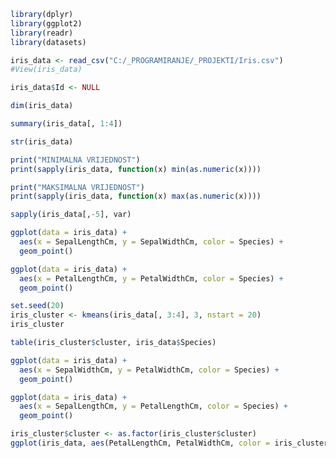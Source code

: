 
```{r}

library(dplyr)
library(ggplot2)
library(readr)
library(datasets)

iris_data <- read_csv("C:/_PROGRAMIRANJE/_PROJEKTI/Iris.csv")
#View(iris_data)

iris_data$Id <- NULL

dim(iris_data)

summary(iris_data[, 1:4])

str(iris_data)

print("MINIMALNA VRIJEDNOST")
print(sapply(iris_data, function(x) min(as.numeric(x))))

print("MAKSIMALNA VRIJEDNOST")
print(sapply(iris_data, function(x) max(as.numeric(x))))

sapply(iris_data[,-5], var)

ggplot(data = iris_data) +
  aes(x = SepalLengthCm, y = SepalWidthCm, color = Species) +
  geom_point()

ggplot(data = iris_data) +
  aes(x = PetalLengthCm, y = PetalWidthCm, color = Species) +
  geom_point()

set.seed(20)
iris_cluster <- kmeans(iris_data[, 3:4], 3, nstart = 20)
iris_cluster

table(iris_cluster$cluster, iris_data$Species)

ggplot(data = iris_data) +
  aes(x = SepalWidthCm, y = PetalWidthCm, color = Species) +
  geom_point()

ggplot(data = iris_data) +
  aes(x = SepalLengthCm, y = PetalLengthCm, color = Species) +
  geom_point()

iris_cluster$cluster <- as.factor(iris_cluster$cluster)
ggplot(iris_data, aes(PetalLengthCm, PetalWidthCm, color = iris_cluster$cluster)) + geom_point()

```
